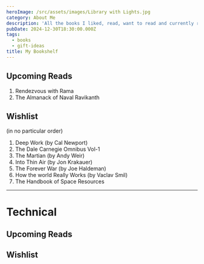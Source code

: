 ```yaml
---
heroImage: /src/assets/images/Library with Lights.jpg
category: About Me
description: 'All the books I liked, read, want to read and currently reading'
pubDate: 2024-12-30T18:30:00.000Z
tags:
  - books
  - gift-ideas
title: My Bookshelf
---
```


## Upcoming Reads

1. Rendezvous with Rama
2. The Almanack of Naval Ravikanth

## Wishlist

(in no particular order)

1. Deep Work (by Cal Newport)
2. The Dale Carnegie Omnibus Vol-1
3. The Martian (by Andy Weir)
4. Into Thin Air (by Jon Krakauer)
5. The Forever War (by Joe Haldeman)
6. How the world Really Works (by Vaclav Smil)
7. The Handbook of Space Resources

---

# Technical

## Upcoming Reads

## Wishlist
